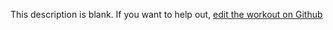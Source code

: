 
  This description is blank. If you want to help out, [edit the workout on Github](https://www.github.com/LiftArcade/exercises/blob/main/exercises/dumbbell-one-arm-triceps-extension-description.mdx)